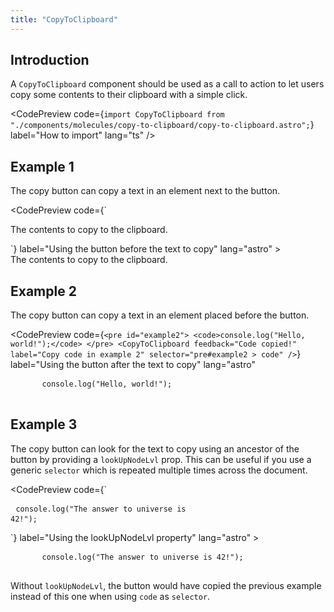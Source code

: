 ```yaml
---
title: "CopyToClipboard"
---
```



## Introduction

A `CopyToClipboard` component should be used as a call to action to let users copy some contents to their clipboard with a simple click.

<CodePreview
  code={`import CopyToClipboard from "./components/molecules/copy-to-clipboard/copy-to-clipboard.astro";`}
  label="How to import"
  lang="ts"
/>

## Example 1

The copy button can copy a text in an element next to the button.

<CodePreview
  code={`<div id="example1">
    <CopyToClipboard
      feedback="Copied!"
      label="Copy example 1"
      selector="#example1 > div"
    />
    <div>The contents to copy to the clipboard.</div>
</div>`}
  label="Using the button before the text to copy"
  lang="astro"
>
  <div id="example1">
    <CopyToClipboard
      feedback="Copied!"
      label="Copy example 1"
      selector="#example1 > div"
    />
    <div>The contents to copy to the clipboard.</div>
  </div>
</CodePreview>

## Example 2

The copy button can copy a text in an element placed before the button.

<CodePreview
  code={`<pre id="example2">
    <code>console.log("Hello, world!");</code>
</pre>
<CopyToClipboard
    feedback="Code copied!"
    label="Copy code in example 2"
    selector="pre#example2 > code"
/>`}
  label="Using the button after the text to copy"
  lang="astro"
>
  <pre id="example2">
      <code>console.log("Hello, world!");</code>
  </pre>
  <CopyToClipboard
    feedback="Code copied!"
    label="Copy code in example 2"
    selector="pre#example2 > code"
  />
</CodePreview>

## Example 3

The copy button can look for the text to copy using an ancestor of the button by providing a `lookUpNodeLvl` prop. This can be useful if you use a generic `selector` which is repeated multiple times across the document.

<CodePreview
  code={`<div>
    <div>
      <div>
        <CopyToClipboard
          feedback="Answer copied!"
          label="Copy code in example 3"
          lookUpNodeLvl={3}
          selector="code"
        />
      </div>
    </div>
    <pre>
      <code>console.log("The answer to universe is 42!");</code>
    </pre>
</div>`}
  label="Using the lookUpNodeLvl property"
  lang="astro"
>
  <div>
    <div>
      <div>
        <CopyToClipboard
          feedback="Answer copied!"
          label="Copy code in example 3"
          lookUpNodeLvl={3}
          selector="code"
        />
      </div>
    </div>
    <pre>
      <code>console.log("The answer to universe is 42!");</code>
    </pre>
  </div>
</CodePreview>

Without `lookUpNodeLvl`, the button would have copied the previous example instead of this one when using `code` as `selector`.
